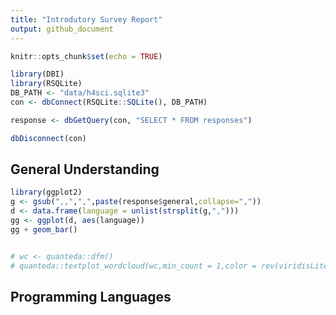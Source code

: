 ```yaml
---
title: "Introdutory Survey Report"
output: github_document
---
```


```r
knitr::opts_chunk$set(echo = TRUE)
```

```r
library(DBI)
library(RSQLite)
DB_PATH <- "data/h4sci.sqlite3"
con <- dbConnect(RSQLite::SQLite(), DB_PATH)

response <- dbGetQuery(con, "SELECT * FROM responses")

dbDisconnect(con)

```



## General Understanding 

```r
library(ggplot2)
g <- gsub(",,",",",paste(response$general,collapse=","))
d <- data.frame(language = unlist(strsplit(g,",")))
gg <- ggplot(d, aes(language))
gg + geom_bar()


# wc <- quanteda::dfm()
# quanteda::textplot_wordcloud(wc,min_count = 1,color = rev(viridisLite::viridis(5)))

```

## Programming Languages
















